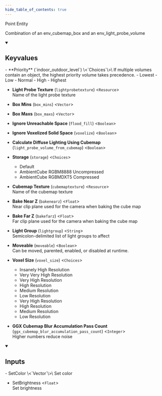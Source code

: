```yaml
---
hide_table_of_contents: true
---
```


<!---
!!!!!!
THIS PAGE IS AUTOGENERATED FROM GAME FGD DEFINITIONS!
DO NOT EDIT MANUALLY!
!!!!!!

In order to make edits, you can make an annotation file in /fgd_dump_overrides
-->


Point Entity

Combination of an env_cubemap_box and an env_light_probe_volume

<details open>
<summary><h2>Keyvalues</h2></summary>
- **Priority** (`indoor_outdoor_level`) \<`Choices`\>\
If multiple volumes contain an object, the highest priority volume takes precedence.
  - Lowest
  - Low
  - Normal
  - High
  - Highest


- **Light Probe Texture** (`lightprobetexture`) \<`Resource`\>\
Name of the light probe texture

- **Box Mins** (`box_mins`) \<`Vector`\>

- **Box Maxs** (`box_maxs`) \<`Vector`\>

- **Ignore Unreachable Space** (`flood_fill`) \<`Boolean`\>

- **Ignore Voxelized Solid Space** (`voxelize`) \<`Boolean`\>

- **Calculate Diffuse Lighting Using Cubemap** (`light_probe_volume_from_cubemap`) \<`Boolean`\>

- **Storage** (`storage`) \<`Choices`\>
  - Default
  - AmbientCube RGBM8888 Uncompressed
  - AmbientCube RGBMDXT5 Compressed


- **Cubemap Texture** (`cubemaptexture`) \<`Resource`\>\
Name of the cubemap texture

- **Bake Near Z** (`bakenearz`) \<`Float`\>\
Near clip plane used for the camera when baking the cube map

- **Bake Far Z** (`bakefarz`) \<`Float`\>\
Far clip plane used for the camera when baking the cube map

- **Light Group** (`lightgroup`) \<`String`\>\
Semicolon-delimited list of light groups to affect

- **Moveable** (`moveable`) \<`Boolean`\>\
Can be moved, parented, enabled, or disabled at runtime.

- **Voxel Size** (`voxel_size`) \<`Choices`\>
  - Insanely High Resolution
  - Very Very High Resolution
  - Very High Resolution
  - High Resolution
  - Medium Resolution
  - Low Resolution
  - Very High Resolution
  - High Resolution
  - Medium Resolution
  - Low Resolution


- **GGX Cubemap Blur Accumulation Pass Count** (`ggx_cubemap_blur_accumulation_pass_count`) \<`Integer`\>\
Higher numbers reduce noise


 </details>
<details open>
<summary><h2>Inputs</h2></summary>
- SetColor \<`Vector`\>\
Set color

- SetBrightness \<`Float`\>\
Set brightness


 </details>
